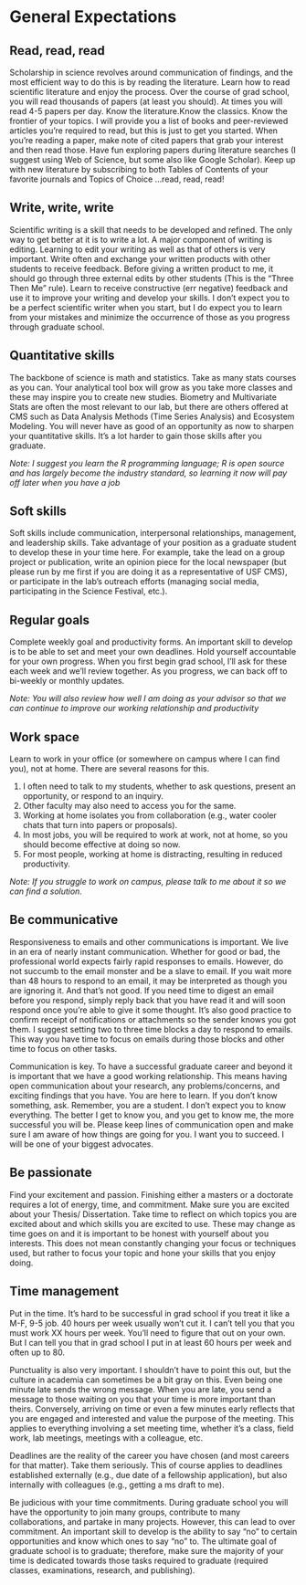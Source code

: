 # **General Expectations**

## Read, read, read
Scholarship in science revolves around communication of findings, and the most efficient way to do this is by reading the literature. Learn how to read scientific literature and enjoy the process. Over the course of grad school, you will read thousands of papers (at least you should). At times you will read 4-5 papers per day. Know the literature.Know the classics. Know the frontier of your topics. I will provide you a list of books and peer-reviewed articles you’re required to read, but this is just to get you started. When you’re reading a paper, make note of cited papers that grab your interest and then read those. Have fun exploring papers during literature searches (I suggest using Web of Science, but some also like Google Scholar). Keep up with new literature by subscribing to both Tables of Contents of your favorite journals and Topics of Choice …read, read, read! 

## Write, write, write
Scientific writing is a skill that needs to be developed and refined. The only way to get better at it is to write a lot. A major component of writing is editing. Learning to edit your writing as well as that of others is very important. Write often and exchange your written products with other students to receive feedback. Before giving a written product to me, it should go through three external edits by other students (This is the “Three Then Me” rule). Learn to receive constructive (err negative) feedback and use it to improve your writing and develop your skills. I don’t expect you to be a perfect scientific writer when you start, but I do expect you to learn from your mistakes and minimize the occurrence of those as you progress through graduate school.

## Quantitative skills
The backbone of science is math and statistics. Take as many stats courses as you can. Your analytical tool box will grow as you take more classes and these may inspire you to create new studies. Biometry and Multivariate Stats are often the most relevant to our lab, but there are others offered at CMS such as Data Analysis Methods (Time Series Analysis) and Ecosystem Modeling. You will never have as good of an opportunity as now to sharpen your quantitative skills. It’s a lot harder to gain those skills after you graduate. 

*Note: I suggest you learn the R programming language; R is open source and has largely become the industry standard, so learning it now will pay off later when you have a job*

## Soft skills 
Soft skills include communication, interpersonal relationships, management, and leadership skills. Take advantage of your position as a graduate student to develop these in your time here. For example, take the lead on a group project or publication, write an opinion piece for the local newspaper (but please run by me first if you are doing it as a representative of USF CMS), or participate in the lab’s outreach efforts (managing social media, participating in the Science Festival, etc.).

## Regular goals
Complete weekly goal and productivity forms. An important skill to develop is to be able to set and meet your own deadlines. Hold yourself accountable for your own progress. When you first begin grad school, I’ll ask for these each week and we’ll review together. As you progress, we can back off to bi-weekly or monthly updates.

*Note: You will also review how well I am doing as your advisor so that we can continue to improve our working relationship and productivity*

## Work space
Learn to work in your office (or somewhere on campus where I can find you), not at home. There are several reasons for this.

1) I often need to talk to my students, whether to ask questions, present an opportunity, or respond to an inquiry.
2) Other faculty may also need to access you for the same.
3) Working at home isolates you from collaboration (e.g., water cooler chats that turn into papers or proposals).
4) In most jobs, you will be required to work at work, not at home, so you should become effective at doing so now. 
5) For most people, working at home is distracting, resulting in reduced productivity.

*Note: If you struggle to work on campus, please talk to me about it so we can find a solution.*

## Be communicative
Responsiveness to emails and other communications is important. We live in an era of nearly instant communication. Whether for good or bad, the professional world expects fairly rapid responses to emails. However, do not succumb to the email monster and be a slave to email. If you wait more than 48 hours to respond to an email, it may be interpreted as though you are ignoring it. And that’s not good. If you need time to digest an email before you respond, simply reply back that you have read it and will soon respond once you’re able to give it some thought. It’s also good practice to confirm receipt of notifications or attachments so the sender knows you got them. I suggest setting two to three time blocks a day to respond to emails. This way you have time to focus on emails during those blocks and other time to focus on other tasks.

Communication is key. To have a successful graduate career and beyond it is important that we have a good working relationship. This means having open communication about your research, any problems/concerns, and exciting findings that you have. You are here to learn. If you don’t know something, ask. Remember, you are a student. I don’t expect you to know everything. The better I get to know you, and you get to know me, the more successful you will be. Please keep lines of communication open and make sure I am aware of how things are going for you. I want you to succeed. I will be one of your biggest advocates.

## Be passionate
Find your excitement and passion. Finishing either a masters or a doctorate requires a lot of energy, time, and commitment. Make sure you are excited about your Thesis/ Dissertation. Take time to reflect on which topics you are excited about and which skills you are excited to use. These may change as time goes on and it is important to be honest with yourself about you interests. This does not mean constantly changing your focus or techniques used, but rather to focus your topic and hone your skills that you enjoy doing.

## Time management
Put in the time. It’s hard to be successful in grad school if you treat it like a M-F, 9-5 job. 40 hours per week usually won’t cut it. I can’t tell you that you must work XX hours per week. You’ll need to figure that out on your own. But I can tell you that in grad school I put in at least 60 hours per week and often up to 80. 

Punctuality is also very important. I shouldn’t have to point this out, but the culture in academia can sometimes be a bit gray on this. Even being one minute late sends the wrong message. When you are late, you send a message to those waiting on you that your time is more important than theirs. Conversely, arriving on time or even a few minutes early reflects that you are engaged and interested and value the purpose of the meeting. This applies to everything involving a set meeting time, whether it’s a class, field work, lab meetings, meetings with a colleague, etc. 

Deadlines are the reality of the career you have chosen (and most careers for that matter). Take them seriously. This of course applies to deadlines established externally (e.g., due date of a fellowship application), but also internally with colleagues (e.g., getting a ms draft to me). 

Be judicious with your time commitments. During graduate school you will have the opportunity to join many groups, contribute to many collaborations, and partake in many projects. However, this can lead to over commitment. An important skill to develop is the ability to say “no” to certain opportunities and know which ones to say “no” to. The ultimate goal of graduate school is to graduate; therefore, make sure the majority of your time is dedicated towards those tasks required to graduate (required classes, examinations, research, and publishing).